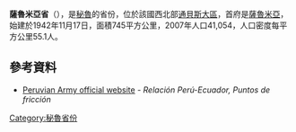 '''薩魯米亞省'''（{{lang-es|Provincia de Zarumilla}}），是[[秘魯|秘魯]]的省份，位於該國西北部[[通貝斯大區|通貝斯大區]]，首府是[[薩魯米亞|薩魯米亞]]，始建於1942年11月17日，面積745平方公里，2007年人口41,054，人口密度每平方公里55.1人。

==參考資料==
* [https://web.archive.org/web/20050227215201/http://www.ejercito.mil.pe/contribucion/asuntosi/relacion_pe.htm Peruvian Army official website] - ''Relación Perú-Ecuador, Puntos de fricción''

{{coord|3.5020|S|80.2730|W|source:wikidata|display=title}}

{{Peru-geo-stub}}
{{秘魯省份|state=collapsed}}
[[Category:秘魯省份|Category:秘魯省份]]